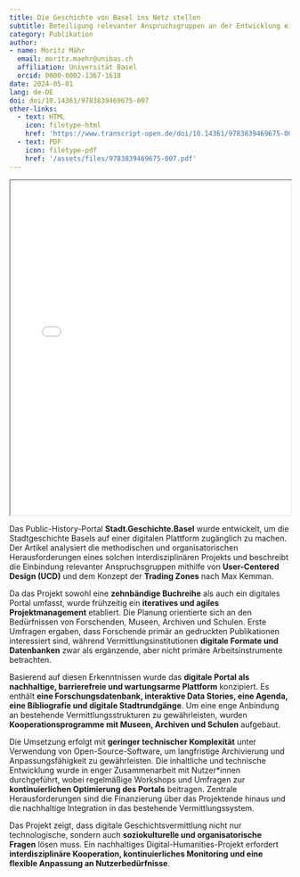 ```yaml
---
title: Die Geschichte von Basel ins Netz stellen
subtitle: Beteiligung relevanter Anspruchsgruppen an der Entwicklung eines nachhaltigen und offenen Public-History-Portals
category: Publikation
author: 
- name: Moritz Mähr
  email: moritz.maehr@unibas.ch
  affiliation: Universität Basel
  orcid: 0000-0002-1367-1618
date: 2024-05-01
lang: de-DE
doi: doi/10.14361/9783839469675-007
other-links:
  - text: HTML
    icon: filetype-html
    href: 'https://www.transcript-open.de/doi/10.14361/9783839469675-007?html#read-container'
  - text: PDF
    icon: filetype-pdf
    href: '/assets/files/9783839469675-007.pdf'
---
```


::: {.callout-tip title="Kapitel anzeigen" icon="false" collapse="true"}
<iframe src="/assets/files/9783839469675-007.pdf" width="100%" height="600px" loading="lazy" allowfullscreen title="Die Geschichte von Basel ins Netz stellen">

This browser does not support PDFs. Please download the PDF <a href="/assets/files/9783839469675-007.pdf">download the PDF</a> to view it.

</iframe>
:::

Das Public-History-Portal **Stadt.Geschichte.Basel** wurde entwickelt, um die Stadtgeschichte Basels auf einer digitalen Plattform zugänglich zu machen. Der Artikel analysiert die methodischen und organisatorischen Herausforderungen eines solchen interdisziplinären Projekts und beschreibt die Einbindung relevanter Anspruchsgruppen mithilfe von **User-Centered Design (UCD)** und dem Konzept der **Trading Zones** nach Max Kemman.

Da das Projekt sowohl eine **zehnbändige Buchreihe** als auch ein digitales Portal umfasst, wurde frühzeitig ein **iteratives und agiles Projektmanagement** etabliert. Die Planung orientierte sich an den Bedürfnissen von Forschenden, Museen, Archiven und Schulen. Erste Umfragen ergaben, dass Forschende primär an gedruckten Publikationen interessiert sind, während Vermittlungsinstitutionen **digitale Formate und Datenbanken** zwar als ergänzende, aber nicht primäre Arbeitsinstrumente betrachten.

Basierend auf diesen Erkenntnissen wurde das **digitale Portal als nachhaltige, barrierefreie und wartungsarme Plattform** konzipiert. Es enthält **eine Forschungsdatenbank, interaktive Data Stories, eine Agenda, eine Bibliografie und digitale Stadtrundgänge**. Um eine enge Anbindung an bestehende Vermittlungsstrukturen zu gewährleisten, wurden **Kooperationsprogramme mit Museen, Archiven und Schulen** aufgebaut.

Die Umsetzung erfolgt mit **geringer technischer Komplexität** unter Verwendung von Open-Source-Software, um langfristige Archivierung und Anpassungsfähigkeit zu gewährleisten. Die inhaltliche und technische Entwicklung wurde in enger Zusammenarbeit mit Nutzer*innen durchgeführt, wobei regelmäßige Workshops und Umfragen zur **kontinuierlichen Optimierung des Portals** beitragen. Zentrale Herausforderungen sind die Finanzierung über das Projektende hinaus und die nachhaltige Integration in das bestehende Vermittlungssystem.

Das Projekt zeigt, dass digitale Geschichtsvermittlung nicht nur technologische, sondern auch **soziokulturelle und organisatorische Fragen** lösen muss. Ein nachhaltiges Digital-Humanities-Projekt erfordert **interdisziplinäre Kooperation, kontinuierliches Monitoring und eine flexible Anpassung an Nutzerbedürfnisse**.